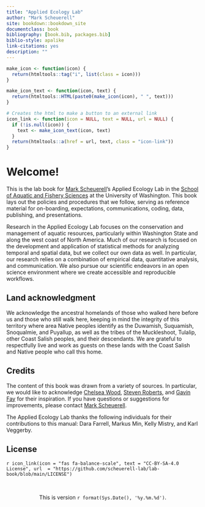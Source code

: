 ```yaml
--- 
title: "Applied Ecology Lab"
author: "Mark Scheuerell"
site: bookdown::bookdown_site
documentclass: book
bibliography: [book.bib, packages.bib]
biblio-style: apalike
link-citations: yes
description: ""
---
```


```r
make_icon <- function(icon) {
  return(htmltools::tag("i", list(class = icon)))
}

make_icon_text <- function(icon, text) {
  return(htmltools::HTML(paste0(make_icon(icon), " ", text)))
}

# Creates the html to make a button to an external link
icon_link <- function(icon = NULL, text = NULL, url = NULL) {
  if (!is.null(icon)) {
    text <- make_icon_text(icon, text)
  }
  return(htmltools::a(href = url, text, class = "icon-link"))
}
```

# Welcome! {-}

This is the lab book for [Mark Scheuerell](https://fish.uw.edu/faculty/mark-scheuerell/)'s Applied Ecology Lab in the [School of Aquatic and Fishery Sciences](https://fish.uw.edu/) at the University of Washington. This book lays out the policies and procedures that we follow, serving as reference material for on-boarding, expectations, communications, coding, data, publishing, and presentations.

Research in the Applied Ecology Lab focuses on the conservation and management of aquatic resources, particularly within Washington State and along the west coast of North America. Much of our research is focused on the development and application of statistical methods for analyzing temporal and spatial data, but we collect our own data as well. In particular, our research relies on a combination of empirical data, quantitative analysis, and communication. We also pursue our scientific endeavors in an open science environment where we create accessible and reproducible workflows.

## Land acknowledgment {-}

We acknowledge the ancestral homelands of those who walked here before us and those who still walk here, keeping in mind the integrity of this territory where area Native peoples identify as the Duwamish, Suquamish, Snoqualmie, and Puyallup, as well as the tribes of the Muckleshoot, Tulalip, other Coast Salish peoples, and their descendants. We are grateful to respectfully live and work as guests on these lands with the Coast Salish and Native people who call this home.

## Credits {-}

The content of this book was drawn from a variety of sources. In particular, we would like to acknowledge [Chelsea Wood](https://fish.uw.edu/faculty/chelsea-wood/), [Steven Roberts](https://fish.uw.edu/faculty/steven-roberts/), and [Gavin Fay](https://sites.google.com/site/gfay42/) for their inspiration. If you have questions or suggestions for improvements, please contact [Mark Scheuerell](mailto:scheuerl@uw.edu).

The Applied Ecology Lab thanks the following individuals for their contributions to this manual: Dara Farrell, Markus Min, Kelly Mistry, and Karl Veggerby.

## License {-}

`r icon_link(icon = "fas fa-balance-scale", text = "CC-BY-SA-4.0 License", url  = "https://github.com/scheuerell-lab/lab-book/blob/main/LICENSE")`

<br>

<center>This is version `r format(Sys.Date(), '%y.%m.%d')`.</center>

